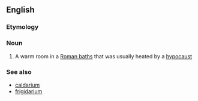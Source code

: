 ==English==

===Etymology===
{{L.}}

===Noun===
{{wikipedia}}
{{en-noun|pl2=tepidaria}}

# A warm room in a [[Roman baths]] that was usually heated by a [[hypocaust]]

===See also===
*[[caldarium]]
*[[frigidarium]]